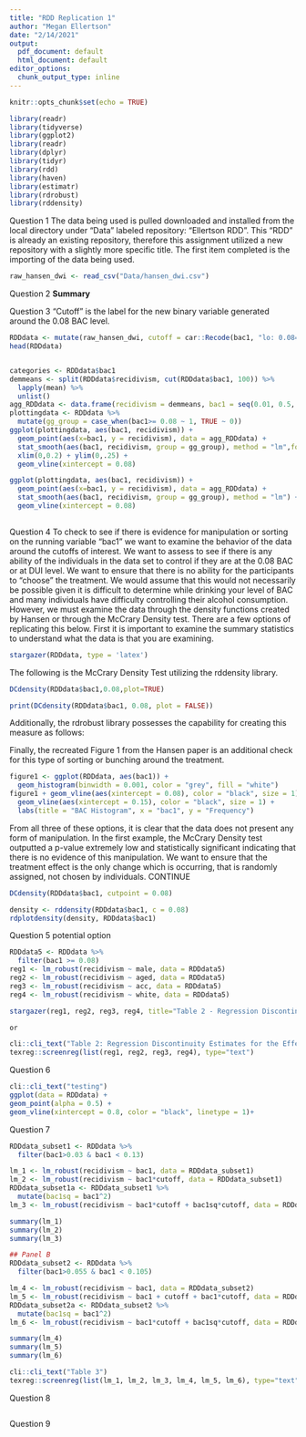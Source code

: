```yaml
---
title: "RDD Replication 1"
author: "Megan Ellertson"
date: "2/14/2021"
output:
  pdf_document: default
  html_document: default
editor_options: 
  chunk_output_type: inline
---
```


```r
knitr::opts_chunk$set(echo = TRUE)
```

```r
library(readr)
library(tidyverse)
library(ggplot2)
library(readr)
library(dplyr)
library(tidyr)
library(rdd)
library(haven)
library(estimatr)
library(rdrobust)
library(rddensity)

```

Question 1
The data being used is pulled downloaded and installed from the local directory under "Data" labeled repository: "Ellertson RDD". This "RDD" is already an existing repository, therefore this assignment utilized a new repository with a slightly more specific title. The first item completed is the importing of the data being used. 
```r

raw_hansen_dwi <- read_csv("Data/hansen_dwi.csv")

```

Question 2 
**Summary**

Question 3
"Cutoff" is the label for the new binary variable generated around the 0.08 BAC level. 
```r
RDDdata <- mutate(raw_hansen_dwi, cutoff = car::Recode(bac1, "lo: 0.08= 0; else = 1"))
head(RDDdata)


categories <- RDDdata$bac1 
demmeans <- split(RDDdata$recidivism, cut(RDDdata$bac1, 100)) %>%
  lapply(mean) %>%
  unlist()
agg_RDDdata <- data.frame(recidivism = demmeans, bac1 = seq(0.01, 0.5, by = 0.01))
plottingdata <- RDDdata %>%
  mutate(gg_group = case_when(bac1>= 0.08 ~ 1, TRUE ~ 0))
ggplot(plottingdata, aes(bac1, recidivism)) +
  geom_point(aes(x=bac1, y = recidivism), data = agg_RDDdata) +
  stat_smooth(aes(bac1, recidivism, group = gg_group), method = "lm",formula = y ~ x + I(x^2)) +
  xlim(0,0.2) + ylim(0,.25) +
  geom_vline(xintercept = 0.08)

ggplot(plottingdata, aes(bac1, recidivism)) +
  geom_point(aes(x=bac1, y = recidivism), data = agg_RDDdata) +
  stat_smooth(aes(bac1, recidivism, group = gg_group), method = "lm") +
  geom_vline(xintercept = 0.08)
  
``` 
Question 4 
To check to see if there is evidence for manipulation or sorting on the running variable "bac1" we want to examine the behavior of the data around the cutoffs of interest.  We want to assess to see if there is any ability of the individuals in the data set to control if they are at the 0.08 BAC or at DUI level. We want to ensure that there is no ability for the participants to "choose" the treatment. We would assume that this would not necessarily be possible given it is difficult to determine while drinking your level of BAC and many individuals have difficulty controlling their alcohol consumption. However, we must examine the data through the density functions created by Hansen or through the McCrary Density test.  There are a few options of replicating this below.
First it is important to examine the summary statistics to understand what the data is that you are examining. 

```r
stargazer(RDDdata, type = 'latex')

```


The following is the McCrary Density Test utilizing the rddensity library. 
```r
DCdensity(RDDdata$bac1,0.08,plot=TRUE)

print(DCdensity(RDDdata$bac1, 0.08, plot = FALSE))

```


Additionally, the rdrobust library possesses the capability for creating this measure as follows:

Finally, the recreated Figure 1 from the Hansen paper is an additional check for this type of sorting or bunching around the treatment.  


```r
figure1 <- ggplot(RDDdata, aes(bac1)) +
  geom_histogram(binwidth = 0.001, color = "grey", fill = "white") 
figure1 + geom_vline(aes(xintercept = 0.08), color = "black", size = 1) +
  geom_vline(aes(xintercept = 0.15), color = "black", size = 1) +
  labs(title = "BAC Histogram", x = "bac1", y = "Frequency")
```


From all three of these options, it is clear that the data does not present any form of manipulation. In the first example, the McCrary Density test outputted a p-value extremely low and statistically significant indicating that there is no evidence of this manipulation.  We want to ensure that the treatment effect is the only change which is occurring, that is randomly assigned, not chosen by individuals. CONTINUE
```r

DCdensity(RDDdata$bac1, cutpoint = 0.08)

density <- rddensity(RDDdata$bac1, c = 0.08)
rdplotdensity(density, RDDdata$bac1)
```


Question 5 potential option 
```r
RDDdata5 <- RDDdata %>%
  filter(bac1 >= 0.08)
reg1 <- lm_robust(recidivism ~ male, data = RDDdata5)
reg2 <- lm_robust(recidivism ~ aged, data = RDDdata5)
reg3 <- lm_robust(recidivism ~ acc, data = RDDdata5)
reg4 <- lm_robust(recidivism ~ white, data = RDDdata5)

stargazer(reg1, reg2, reg3, reg4, title="Table 2 - Regression Discontinuity Estimates for the Effect of Exceeding BAC Thresholds on Predetermined Characteristics", align = TRUE, dep.var.labels =c("male", "age", "acc", "white"), no.space=TRUE)

or

cli::cli_text("Table 2: Regression Discontinuity Estimates for the Effect of Exceeding BAC Thresholds on Predetermined Characteristics")
texreg::screenreg(list(reg1, reg2, reg3, reg4), type="text")

```


Question 6
```r
cli::cli_text("testing")
ggplot(data = RDDdata) +
geom_point(alpha = 0.5) +
geom_vline(xintercept = 0.8, color = "black", linetype = 1)+


```


Question 7
```r

RDDdata_subset1 <- RDDdata %>% 
  filter(bac1>0.03 & bac1 < 0.13)

lm_1 <- lm_robust(recidivism ~ bac1, data = RDDdata_subset1)
lm_2 <- lm_robust(recidivism ~ bac1*cutoff, data = RDDdata_subset1)
RDDdata_subset1a <- RDDdata_subset1 %>%
  mutate(bac1sq = bac1^2)
lm_3 <- lm_robust(recidivism ~ bac1*cutoff + bac1sq*cutoff, data = RDDdata_subset1a)

summary(lm_1)
summary(lm_2)
summary(lm_3)

## Panel B 
RDDdata_subset2 <- RDDdata %>% 
  filter(bac1>0.055 & bac1 < 0.105)

lm_4 <- lm_robust(recidivism ~ bac1, data = RDDdata_subset2)
lm_5 <- lm_robust(recidivism ~ bac1 + cutoff + bac1*cutoff, data = RDDdata_subset2)
RDDdata_subset2a <- RDDdata_subset2 %>%
  mutate(bac1sq = bac1^2)
lm_6 <- lm_robust(recidivism ~ bac1*cutoff + bac1sq*cutoff, data = RDDdata_subset2a)

summary(lm_4)
summary(lm_5)
summary(lm_6)

cli::cli_text("Table 3")
texreg::screenreg(list(lm_1, lm_2, lm_3, lm_4, lm_5, lm_6), type="text")

```


Question 8
```r


```


Question 9

```r

```


